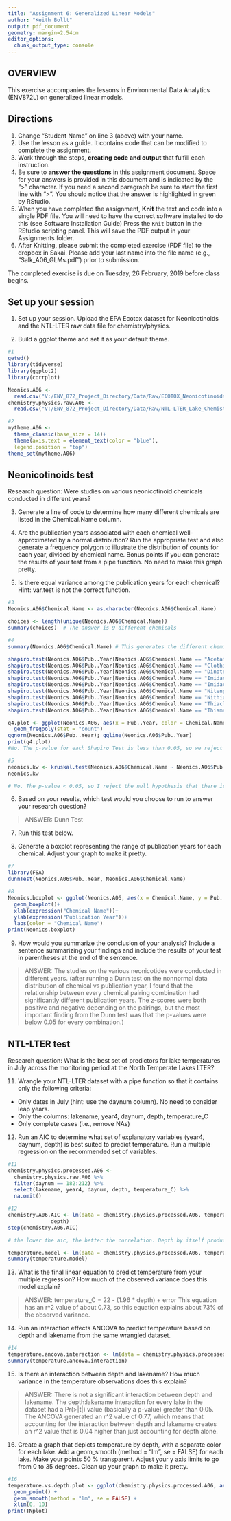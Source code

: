 ```yaml
---
title: "Assignment 6: Generalized Linear Models"
author: "Keith Bollt"
output: pdf_document
geometry: margin=2.54cm
editor_options: 
  chunk_output_type: console
---
```


## OVERVIEW

This exercise accompanies the lessons in Environmental Data Analytics (ENV872L) on generalized linear models. 

## Directions
1. Change "Student Name" on line 3 (above) with your name.
2. Use the lesson as a guide. It contains code that can be modified to complete the assignment.
3. Work through the steps, **creating code and output** that fulfill each instruction.
4. Be sure to **answer the questions** in this assignment document.
Space for your answers is provided in this document and is indicated by the ">" character.
If you need a second paragraph be sure to start the first line with ">".
You should notice that the answer is highlighted in green by RStudio. 
6. When you have completed the assignment, **Knit** the text and code into a single PDF file.
You will need to have the correct software installed to do this (see Software Installation Guide)
Press the `Knit` button in the RStudio scripting panel.
This will save the PDF output in your Assignments folder.
8. After Knitting, please submit the completed exercise (PDF file) to the dropbox in Sakai. Please add your last name into the file name (e.g., "Salk_A06_GLMs.pdf") prior to submission.

The completed exercise is due on Tuesday, 26 February, 2019 before class begins.

## Set up your session 
1. Set up your session. Upload the EPA Ecotox dataset for Neonicotinoids and the NTL-LTER raw data file for chemistry/physics. 

2. Build a ggplot theme and set it as your default theme.

```r
#1
getwd()
library(tidyverse)
library(ggplot2)
library(corrplot)

Neonics.A06 <- 
  read.csv("V:/ENV_872_Project_Directory/Data/Raw/ECOTOX_Neonicotinoids_Mortality_raw.csv")
chemistry.physics.raw.A06 <- 
  read.csv("V:/ENV_872_Project_Directory/Data/Raw/NTL-LTER_Lake_ChemistryPhysics_Raw.csv")

#2
mytheme.A06 <- 
  theme_classic(base_size = 14)+
  theme(axis.text = element_text(color = "blue"),
  legend.position = "top")
theme_set(mytheme.A06)

```

## Neonicotinoids test
Research question: Were studies on various neonicotinoid chemicals conducted in different years? 

3. Generate a line of code to determine how many different chemicals are listed in the Chemical.Name column.

4. Are the publication years associated with each chemical well-approximated by a normal distribution? Run the appropriate test and also generate a frequency polygon to illustrate the distribution of counts for each year, divided by chemical name. Bonus points if you can generate the results of your test from a pipe function. No need to make this graph pretty.

5. Is there equal variance among the publication years for each chemical? Hint: var.test is not the correct function.

```r
#3
Neonics.A06$Chemical.Name <- as.character(Neonics.A06$Chemical.Name)

choices <- length(unique(Neonics.A06$Chemical.Name))
summary(choices)  # The answer is 9 different chemicals

#4
summary(Neonics.A06$Chemical.Name) # This generates the different chemical names. I should have just run this code for q3 as well...

shapiro.test(Neonics.A06$Pub..Year[Neonics.A06$Chemical.Name == "Acetamiprid"])
shapiro.test(Neonics.A06$Pub..Year[Neonics.A06$Chemical.Name == "Clothianidin"])
shapiro.test(Neonics.A06$Pub..Year[Neonics.A06$Chemical.Name == "Dinotefuran"])
shapiro.test(Neonics.A06$Pub..Year[Neonics.A06$Chemical.Name == "Imidacloprid"])
shapiro.test(Neonics.A06$Pub..Year[Neonics.A06$Chemical.Name == "Imidaclothiz"])
shapiro.test(Neonics.A06$Pub..Year[Neonics.A06$Chemical.Name == "Nitenpyram"])
shapiro.test(Neonics.A06$Pub..Year[Neonics.A06$Chemical.Name == "Nithiazine"])
shapiro.test(Neonics.A06$Pub..Year[Neonics.A06$Chemical.Name == "Thiacloprid"])
shapiro.test(Neonics.A06$Pub..Year[Neonics.A06$Chemical.Name == "Thiamethoxam"])

q4.plot <- ggplot(Neonics.A06, aes(x = Pub..Year, color = Chemical.Name)) +
  geom_freqpoly(stat = "count")
qqnorm(Neonics.A06$Pub..Year); qqline(Neonics.A06$Pub..Year)
print(q4.plot)
#No. The p-value for each Shapiro Test is less than 0.05, so we reject the null hypothesis that the data is normally distributed.

#5
neonics.kw <- kruskal.test(Neonics.A06$Chemical.Name ~ Neonics.A06$Pub..Year)
neonics.kw

# No. The p-value < 0.05, so I reject the null hypothesis that there is no significant difference between the variances.
```

6. Based on your results, which test would you choose to run to answer your research question?

> ANSWER: Dunn Test

7. Run this test below. 

8. Generate a boxplot representing the range of publication years for each chemical. Adjust your graph to make it pretty.
```r
#7
library(FSA)
dunnTest(Neonics.A06$Pub..Year, Neonics.A06$Chemical.Name)    

#8
Neonics.boxplot <- ggplot(Neonics.A06, aes(x = Chemical.Name, y = Pub..Year, color = Chemical.Name) )+
  geom_boxplot()+
  xlab(expression("Chemical Name"))+
  ylab(expression("Publication Year"))+
  labs(color = "Chemical Name")
print(Neonics.boxplot)

```


9. How would you summarize the conclusion of your analysis? Include a sentence summarizing your findings and include the results of your test in parentheses at the end of the sentence. 

> ANSWER: The studies on the various neonicotides were conducted in different years. (after running a Dunn test on the nonnormal data distribution of chemical vs publication year, I found that the relationship between every chemical pairing combination had significantly different publication years. The z-scores were both positive and negative depending on the pairings, but the most important finding from the Dunn test was that the p-values were below 0.05 for every combination.)

## NTL-LTER test
Research question: What is the best set of predictors for lake temperatures in July across the monitoring period at the North Temperate Lakes LTER? 

11. Wrangle your NTL-LTER dataset with a pipe function so that it contains only the following criteria: 

* Only dates in July (hint: use the daynum column). No need to consider leap years.
* Only the columns: lakename, year4, daynum, depth, temperature_C
* Only complete cases (i.e., remove NAs)

12. Run an AIC to determine what set of explanatory variables (year4, daynum, depth) is best suited to predict temperature. Run a multiple regression on the recommended set of variables. 

```r
#11
chemistry.physics.processed.A06 <- 
  chemistry.physics.raw.A06 %>%
  filter(daynum == 182:212) %>%
  select(lakename, year4, daynum, depth, temperature_C) %>%
  na.omit()

#12
chemistry.A06.AIC <- lm(data = chemistry.physics.processed.A06, temperature_C ~ year4 + daynum + 
              depth)
step(chemistry.A06.AIC)  

# the lower the aic, the better the correlation. Depth by itself produced the lowest AIC, and therefore the best correlation with temperature.

temperature.model <- lm(data = chemistry.physics.processed.A06, temperature_C ~ depth) 
summary(temperature.model)

```

13. What is the final linear equation to predict temperature from your multiple regression? How much of the observed variance does this model explain?

> ANSWER: temperature_C = 22 - (1.96 * depth) + error
This equation has an r^2 value of about 0.73, so this equation explains about 73% of the observed variance.

14. Run an interaction effects ANCOVA to predict temperature based on depth and lakename from the same wrangled dataset.

```r
#14
temperature.ancova.interaction <- lm(data = chemistry.physics.processed.A06, temperature_C ~ depth * lakename)
summary(temperature.ancova.interaction)

```

15. Is there an interaction between depth and lakename? How much variance in the temperature observations does this explain?

> ANSWER: There is not a significant interaction between depth and lakename. The depth:lakename interaction for every lake in the dataset had a Pr(>|t|) value (basically a p-value) greater than 0.05.
The ANCOVA generated an r^2 value of 0.77, which means that accounting for the interaction between depth and lakename creates an r^2 value that is 0.04 higher than just accounting for depth alone.

16. Create a graph that depicts temperature by depth, with a separate color for each lake. Add a geom_smooth (method = "lm", se = FALSE) for each lake. Make your points 50 % transparent. Adjust your y axis limits to go from 0 to 35 degrees. Clean up your graph to make it pretty. 

```r
#16
temperature.vs.depth.plot <- ggplot(chemistry.physics.processed.A06, aes(x = depth, y = tn_ug, color = lakename)) + 
  geom_point() + 
  geom_smooth(method = "lm", se = FALSE) +
  xlim(0, 10)
print(TNplot)
```

